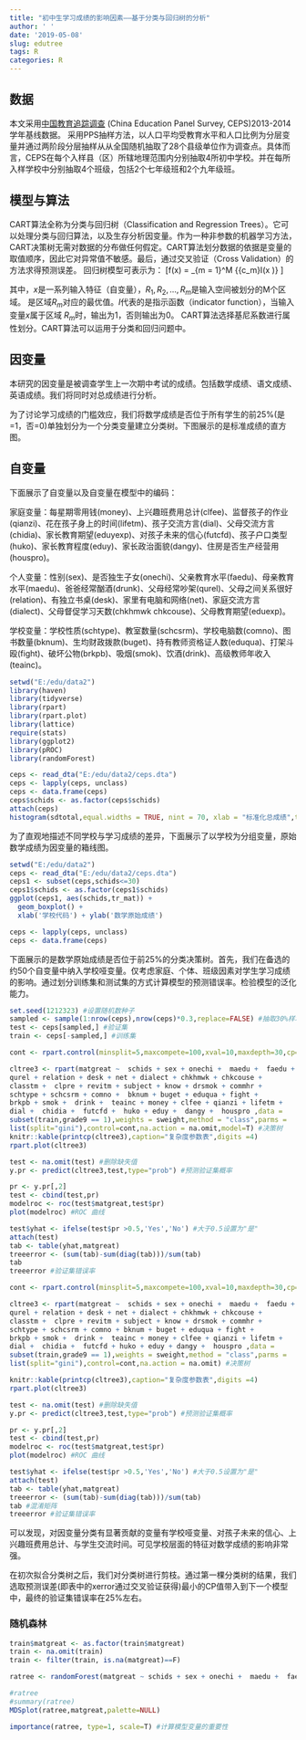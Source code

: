 ```yaml
---
title: "初中生学习成绩的影响因素——基于分类与回归树的分析"
author: ' '
date: '2019-05-08'
slug: edutree
tags: R
categories: R
---
```


## 数据  

本文采用[中国教育追踪调查](https://ceps.ruc.edu.cn/) (China Education Panel Survey, CEPS)2013-2014学年基线数据。
采用PPS抽样方法，以人口平均受教育水平和人口比例为分层变量并通过两阶段分层抽样从从全国随机抽取了28个县级单位作为调查点。具体而言，CEPS在每个入样县（区）所辖地理范围内分别抽取4所初中学校。并在每所入样学校中分别抽取4个班级，包括2个七年级班和2个九年级班。

## 模型与算法

CART算法全称为分类与回归树（Classification and Regression Trees）。它可以处理分类与回归算法，以及生存分析因变量。作为一种非参数的机器学习方法，CART决策树无需对数据的分布做任何假定。CART算法划分数据的依据是变量的取值顺序，因此它对异常值不敏感。最后，通过交叉验证（Cross Validation）的方法求得预测误差。
回归树模型可表示为：
\[f(x) = \sum\limits_{m = 1}^M {{c_m}I(x \in {R_m})} \]
 
其中，$x$是一系列输入特征（自变量），${R_1},{R_2},...,{R_m}$是输入空间被划分的M个区域。 是区域${R_m}$对应的最优值。$I$代表的是指示函数（indicator function），当输入变量$x$属于区域 ${R_m}$时，输出为1，否则输出为0。
CART算法选择基尼系数进行属性划分。CART算法可以运用于分类和回归问题中。

## 因变量

本研究的因变量是被调查学生上一次期中考试的成绩。包括数学成绩、语文成绩、英语成绩。我们将同时对总成绩进行分析。

为了讨论学习成绩的门槛效应，我们将数学成绩是否位于所有学生的前25\%(是=1，否=0)单独划分为一个分类变量建立分类树。下图展示的是标准成绩的直方图。

## 自变量

下面展示了自变量以及自变量在模型中的编码：

家庭变量：每星期零用钱(money)、上兴趣班费用总计(clfee)、监督孩子的作业(qianzi)、花在孩子身上的时间(lifetm)、孩子交流方言(dial)、父母交流方言(chidia)、家长教育期望(eduyexp)、对孩子未来的信心(futcfd)、孩子户口类型(huko)、家长教育程度(eduy)、家长政治面貌(dangy)、住房是否生产经营用(houspro)。  

个人变量：性别(sex)、是否独生子女(onechi)、父亲教育水平(faedu)、母亲教育水平(maedu)、爸爸经常酗酒(drunk)、父母经常吵架(qurel)、父母之间关系很好(relation)、有独立书桌(desk)、家里有电脑和网络(net)、家庭交流方言(dialect)、父母督促学习天数(chkhmwk chkcouse)、父母教育期望(eduexp)。

学校变量：学校性质(schtype)、教室数量(schcsrm)、学校电脑数(comno)、图书数量(bknum)、生均财政拨款(buget)、持有教师资格证人数(eduqua)、打架斗殴(fight)、破坏公物(brkpb)、吸烟(smok)、饮酒(drink)、高级教师年收入(teainc)。

```r
setwd("E:/edu/data2")
library(haven)
library(tidyverse)
library(rpart)
library(rpart.plot)
library(lattice)
require(stats)
library(ggplot2)
library(pROC)
library(randomForest)

ceps <- read_dta("E:/edu/data2/ceps.dta")
ceps <- lapply(ceps, unclass)
ceps <- data.frame(ceps)
ceps$schids <- as.factor(ceps$schids)
attach(ceps)
histogram(sdtotal,equal.widths = TRUE, nint = 70, xlab = "标准化总成绩",type = "density",ylab = '密度')
```


为了直观地描述不同学校与学习成绩的差异，下面展示了以学校为分组变量，原始数学成绩为因变量的箱线图。

```r
setwd("E:/edu/data2")
ceps <- read_dta("E:/edu/data2/ceps.dta")
ceps1 <- subset(ceps,schids<=30)
ceps1$schids <- as.factor(ceps1$schids)
ggplot(ceps1, aes(schids,tr_mat)) + 
  geom_boxplot() +
  xlab('学校代码') + ylab('数学原始成绩')

ceps <- lapply(ceps, unclass)
ceps <- data.frame(ceps)

```

下面展示的是数学原始成绩是否位于前25\%的分类决策树。首先，我们在备选的约50个自变量中纳入学校哑变量。仅考虑家庭、个体、班级因素对学生学习成绩的影响。通过划分训练集和测试集的方式计算模型的预测错误率。检验模型的泛化能力。

```r
set.seed(1212323) #设置随机数种子
sampled <- sample(1:nrow(ceps),nrow(ceps)*0.3,replace=FALSE) #抽取30%样本作为验证集
test <- ceps[sampled,] #验证集
train <- ceps[-sampled,] #训练集

cont <- rpart.control(minsplit=5,maxcompete=100,xval=10,maxdepth=30,cp=0.01) #设置参数

cltree3 <- rpart(matgreat ~  schids + sex + onechi +  maedu +  faedu + drunk + 
qurel + relation + desk + net + dialect + chkhmwk + chkcouse + 
classtm +  clpre + revitm + subject + know + drsmok + commhr + 
schtype + schcsrm + comno +  bknum + buget + eduqua + fight + 
brkpb + smok +  drink +  teainc + money + clfee + qianzi + lifetm +  
dial +  chidia +  futcfd +  huko + eduy +  dangy +  houspro ,data = 
subset(train,grade9 == 1),weights = sweight,method = "class",parms = 
list(split="gini"),control=cont,na.action = na.omit,model=T) #决策树
knitr::kable(printcp(cltree3),caption="复杂度参数表",digits =4)
rpart.plot(cltree3)

test <- na.omit(test) #删除缺失值
y.pr <- predict(cltree3,test,type="prob") #预测验证集概率

pr <- y.pr[,2] 
test <- cbind(test,pr)
modelroc <- roc(test$matgreat,test$pr)
plot(modelroc) #ROC 曲线

test$yhat <- ifelse(test$pr >0.5,'Yes','No') #大于0.5设置为"是"
attach(test)
tab <- table(yhat,matgreat) 
treeerror <- (sum(tab)-sum(diag(tab)))/sum(tab)
tab
treeerror #验证集错误率
```

```r
cont <- rpart.control(minsplit=5,maxcompete=100,xval=10,maxdepth=30,cp=0.014) #设置参数

cltree3 <- rpart(matgreat ~  schids + sex + onechi +  maedu +  faedu + drunk + 
qurel + relation + desk + net + dialect + chkhmwk + chkcouse + 
classtm +  clpre + revitm + subject + know + drsmok + commhr + 
schtype + schcsrm + comno + bknum + buget + eduqua + fight + 
brkpb + smok +  drink +  teainc + money + clfee + qianzi + lifetm +  
dial +  chidia +  futcfd + huko + eduy + dangy +  houspro ,data = 
subset(train,grade9 == 1),weights = sweight,method = "class",parms = 
list(split="gini"),control=cont,na.action = na.omit) #决策树

knitr::kable(printcp(cltree3),caption="复杂度参数表",digits =4)
rpart.plot(cltree3)

test <- na.omit(test) #删除缺失值
y.pr <- predict(cltree3,test,type="prob") #预测验证集概率

pr <- y.pr[,2] 
test <- cbind(test,pr)
modelroc <- roc(test$matgreat,test$pr)
plot(modelroc) #ROC 曲线

test$yhat <- ifelse(test$pr >0.5,'Yes','No') #大于0.5设置为"是"
attach(test)
tab <- table(yhat,matgreat) 
treeerror <- (sum(tab)-sum(diag(tab)))/sum(tab)
tab #混淆矩阵
treeerror #验证集错误率
```


可以发现，对因变量分类有显著贡献的变量有学校哑变量、对孩子未来的信心、上兴趣班费用总计、与学生交流时间。可见学校层面的特征对数学成绩的影响非常强。

在初次拟合分类树之后，我们对分类树进行剪枝。通过第一棵分类树的结果，我们选取预测误差(即表中的xerror通过交叉验证获得)最小的CP值带入到下一个模型中，最终的验证集错误率在25\%左右。

### 随机森林
```r

train$matgreat <- as.factor(train$matgreat)
train <- na.omit(train)
train <- filter(train, is.na(matgreat)==F)

ratree <- randomForest(matgreat ~ schids + sex + onechi +  maedu +  faedu + drunk + qurel + relation + desk + net + dialect + chkhmwk + chkcouse + classtm +  clpre + revitm + subject + know + drsmok + commhr + schtype + schcsrm + comno + bknum + buget + eduqua + fight + brkpb + smok + drink + teainc + money + clfee + qianzi + lifetm +  dial +  chidia +  futcfd + huko + eduy + dangy +  houspro  ,data = subset(train,grade9 == 1),importance=T,proximity=T,mtry=16)

#ratree
#summary(ratree)
MDSplot(ratree,matgreat,palette=NULL)

importance(ratree, type=1, scale=T) #计算模型变量的重要性

```


